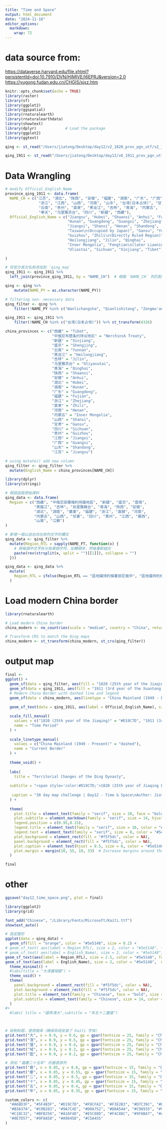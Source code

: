 ```yaml
---
title: "Time and Space"
output: html_document
date: "2024-11-18"
editor_options: 
  markdown: 
    wrap: 72
---
```


# data source from: 

<https://dataverse.harvard.edu/file.xhtml?persistentId=doi:10.7910/DVN/HIMIVE/I6EPRJ&version=2.0> <https://yugong.fudan.edu.cn/CHGIS/sjxz.htm>

```r
knitr::opts_chunk$set(echo = TRUE)
library(raster)
library(sf)
library(ggplot2)
library(ggspatial)
library(rnaturalearth)
library(rnaturalearthdata)
library(showtext)
library(dplyr)             # Load the package
library(ggplot2)
library(ggtext)

qing <- st_read("/Users/jiatong/Desktop/day12/v2_1820_prov_pgn_utf/v2_1820_prov_pgn_utf.shp", options = "ENCODING=UTF-8")

qing_1911 <- st_read("/Users/jiatong/Desktop/day12/v6_1911_prov_pgn_utf/v6_1911_prov_pgn_utf.shp", options = "ENCODING=UTF-8") %>% st_transform(4326)

```

# Data Wrangling

```r

# modify Official_English_Name 
province_qing_1911 <- data.frame(
  NAME_CH = c("江苏", "湖北", "陕西", "安徽", "福建", "湖南", "广东", "广西", 
               "浙江", "江西", "山西", "河南", "山东", "台湾(日本占领)", "甘肃", 
               "云南", "贵州", "直隶", "黑龙江", "吉林", "青海", "内蒙古", 
               "奉天", "乌里雅苏台", "四川", "新疆", "西藏"),
  Official_English_Name = c("Jiangsu", "Hubei", "Shaanxi", "Anhui", "Fujian", 
                            "Hunan", "Guangdong", "Guangxi", "Zhejiang", 
                            "Jiangxi", "Shanxi", "Henan", "Shandong", 
                            "Taiwan\n(Occupied by Japan)", "Gansu", "Yunnan", 
                            "Guizhou", "Zhili\n(Directly Ruled Region)", 
                            "Heilongjiang", "Jilin", "Qinghai", 
                            "Inner Mongolia", "Fengtian\n(later Liaoning)", 
                            "Uliastai", "Sichuan", "Xinjiang", "Tibet")

)

# 将官方英文名称添加到 `qing_map`
qing_1911 <- qing_1911 %>%
  left_join(province_qing_1911, by = "NAME_CH")  # 根据 `NAME_CH` 列匹配英文名

qing <- qing %>%
    mutate(NAME_PY = as.character(NAME_PY))

# filtering non- necessary data
qing_filter <- qing %>%
    filter(!NAME_PY %in% c("Wanlichangsha", "Qianlishitang", "Zengmu'ansha", "Dongsha", "Zhongsha")) %>% st_transform(4326)

qing_1911 <- qing_1911 %>%
    filter(!NAME_CH %in% c("台湾(日本占领)")) %>% st_transform(4326)
```

```r

china_provinces <- c("西藏" = "Tibet", 
                     "中俄尼布楚条约待议地区" = "Nerchinsk Treaty", 
                     "新疆" = "Xinjiang", 
                     "盛京" = "Shengjing", 
                     "云南" = "Yunnan", 
                     "黑龙江" = "Heilongjiang", 
                     "吉林" = "Jilin", 
                     "乌里雅苏台" = "Uliyasutai", 
                     "青海" = "Qinghai", 
                     "陕西" = "Shaanxi", 
                     "安徽" = "Anhui", 
                     "湖北" = "Hubei", 
                     "湖南" = "Hunan", 
                     "广东" = "Guangdong", 
                     "福建" = "Fujian", 
                     "浙江" = "Zhejiang", 
                     "直隶" = "Zhili", 
                     "河南" = "Henan", 
                     "内蒙古" = "Inner Mongolia", 
                     "山西" = "Shanxi", 
                     "甘肃" = "Gansu", 
                     "四川" = "Sichuan", 
                     "贵州" = "Guizhou", 
                     "江西" = "Jiangxi", 
                     "广西" = "Guangxi", 
                     "山东" = "Shandong", 
                     "江苏" = "Jiangsu")

# using mutate() add new column
qing_filter <- qing_filter %>%
  mutate(English_Name = china_provinces[NAME_CH])


```

```r
library(dplyr)
library(stringi)

# 假設這是原始資料
qing_data <- data.frame(
  Region = c("西藏", "中俄尼部署條約待議地區", "新疆", "盛京", "雲南", 
             "黑龍江", "吉林", "烏里雅蘇台", "青海", "陝西", "安徽", 
             "湖北", "湖南", "廣東", "福建", "浙江", "直隸", "河南", 
             "内蒙古", "山西", "甘肅", "四川", "貴州", "江西", "廣西", 
             "山東", "江蘇")
)

# 新增一個以自右向左排列文字的欄位
qing_data <- qing_filter %>%
  mutate(Region_RTL = sapply(NAME_FT, function(x) {
    # 將每個中文字拆分為單個字符，反轉順序，然後重新組合
    paste(rev(strsplit(x, split = "")[[1]]), collapse = "")
  }))

qing_data <- qing_data %>%
  mutate(
    Region_RTL = ifelse(Region_RTL == "區地議待約條署部尼俄中", "區地議待約條署部尼", Region_RTL)
  )

```

# Load modern China border

```r
library(rnaturalearth)

# Load modern China border
china_modern <- ne_countries(scale = "medium", country = "China", returnclass = "sf")

# Transform CRS to match the Qing maps
china_modern <- st_transform(china_modern, st_crs(qing_filter))

```

# output map

```r
final <- 
ggplot() +
  geom_sf(data = qing_filter, aes(fill = "1820 (25th year of the Jiaqing)"), color = NA, alpha = 0.8, size = 0.2) +
  geom_sf(data = qing_1911, aes(fill = "1911 (3rd year of the Xuantong)"), color = NA, alpha = 0.6, size = 0.2) +
  # Modern China Border with dashed line and legend
  geom_sf(data = china_modern, aes(linetype = "China Mainland (1949 - Present)"), fill = NA, color = "darkred", size = 0.6) +
  
  geom_sf_text(data = qing_1911, aes(label = Official_English_Name), size = 1.8, color = "#5e5148",  nudge_y = -0.2) +

  scale_fill_manual(
    values = c("1820 (25th year of the Jiaqing)" = "#D19C7D", "1911 (3rd year of the Xuantong)" = "#A16F4D"),
    name = "Time Period"
  ) +
  
  scale_linetype_manual(
    values = c("China Mainland (1949 - Present)" = "dashed"),
    name = "Current Border"
  ) +
  
  theme_void() +
  
  labs(
    title = "Territorial Changes of the Qing Dynasty",
    
  subtitle = "<span style='color:#D19C7D;'>1820 (25th year of Jiaqing Emperor)</span> vs <span style='color:#A16F4D;'>1911 (3rd year of Xuantong Emperor)</span>",
  
   caption = "30 day map challenge | Day12 - Time & Space\nAuthor: Jiatong Su | @Weitzman_MUSA\nData Source: China Historical Geographic Information System, CHGIS"
  ) +
  
  theme(
    plot.title = element_text(family = "serif", size = 20, face = "bold", hjust = 0.5, color = "#5e5148"),
    plot.subtitle = element_markdown(family = "serif", size = 14, hjust = 0.5),  # Use element_markdown here
    legend.position = c(0.95,0.15),
    legend.title = element_text(family = "serif", size = 10, color = "#5e5148"),
    legend.text = element_text(family = "serif", size = 8, color = "#5e5148"),
    plot.background = element_rect(fill = "#f5f5dc", color = NA),
    panel.background = element_rect(fill = "#f5f5dc", color = NA),
    plot.caption = element_text(hjust = 0.5, size = 6, color = "#5e5148", family = "serif"),
    plot.margin = margin(10, 55, 10, 33)  # Increase margins around the plot (top, right, bottom, left)
  )

final
```


# other
```r
ggsave("day12_time_space.png", plot = final)
```

```r

library(ggplot2)
library(grid)

font_add("Chinese", "/Library/Fonts/Microsoft/Kaiti.ttf")
showtext_auto()

# 設定圖形
ggplot(data = qing_data) +
  geom_sf(fill = "orange", color = "#5e5148", size = 0.2) +
# geom_sf_text( aes(label = Region_RTL), size = 2, color = "#5e5148", family = "Chinese") + # 添加标签
# geom_sf_text( aes(label = English_Name), size = 2, color = "#5e5148", family = "Cinzel") + # 添加标签
geom_sf_text(aes(label = Region_RTL), size = 2.5, color = "#5e5148", family = "Chinese", nudge_y = 0.5) + 
geom_sf_text(aes(label = English_Name), size = 2, color = "#5e5148",  nudge_y = -0.5) +
  theme_minimal() +
  #labs(title = "大清彊域圖") +
  theme_void() + 
  theme(
    panel.background = element_rect(fill = "#f5f5dc", color = NA),
    plot.background = element_rect(fill = "#f5f5dc", color = NA),
    plot.title = element_text(family = "Chinese", face = "bold", size = 20, color = "#5e5148"),
    plot.subtitle = element_text(family = "Chinese", size = 14, color = "#5e5148")
  ) 
#+
  #labs( title = "國帝清大",subtitle = "年五十二慶嘉")



# 绘制标题，使用楷体（确保系统安装了 Kaiti 字体）
grid.text("大", x = 0.9, y = 0.6, gp = gpar(fontsize = 25, family = "Chinese"))
grid.text("清", x = 0.9, y = 0.5, gp = gpar(fontsize = 25, family = "Chinese"))
grid.text("彊", x = 0.9, y = 0.4, gp = gpar(fontsize = 25, family = "Chinese"))
grid.text("域", x = 0.9, y = 0.3, gp = gpar(fontsize = 25, family = "Chinese"))
grid.text("圖", x = 0.9, y = 0.2, gp = gpar(fontsize = 25, family = "Chinese"))

# 添加 "嘉慶二十五年" 的垂直排列
grid.text("嘉", x = 0.85, y = 0.6, gp = gpar(fontsize = 15, family = "Chinese"))
grid.text("慶", x = 0.85, y = 0.55, gp = gpar(fontsize = 15, family = "Chinese"))
grid.text("二", x = 0.85, y = 0.5, gp = gpar(fontsize = 15, family = "Chinese"))
grid.text("十", x = 0.85, y = 0.45, gp = gpar(fontsize = 15, family = "Chinese"))
grid.text("五", x = 0.85, y = 0.4, gp = gpar(fontsize = 15, family = "Chinese"))
grid.text("年", x = 0.85, y = 0.35, gp = gpar(fontsize = 15, family = "Chinese"))

```

```r
custom_colors <- c(
  "#A68D3F", "#5F4B3F", "#D19C7D", "#F0CFA2", "#F3E2B3", "#D7C39C", "#B89C68", "#A57B3B",
  "#B3A37A", "#C0B283", "#9A7C4E", "#D0A752", "#D8A54A", "#C98935", "#9A7637", "#F0C972", 
  "#C18C32", "#BFB256", "#A16F4D", "#E5C88D", "#F4C88C", "#9F8B47", "#A88D72", "#BB9B58", 
  "#8E7D57", "#9F8A58", "#A9845D", "#C5A455"
)
```
